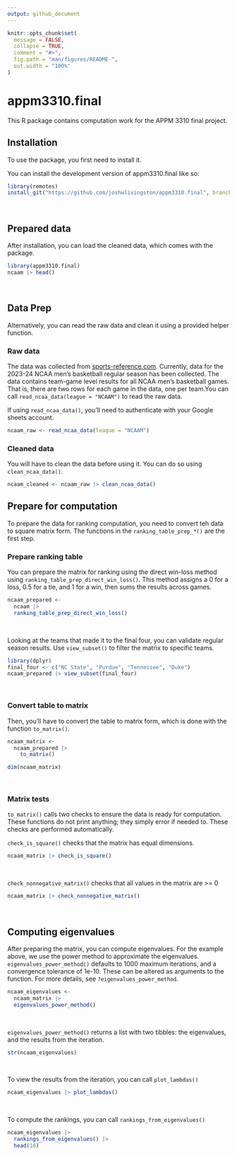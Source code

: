 ```yaml
---
output: github_document
---
```


<!-- README.md is generated from README.Rmd. Please edit that file -->

```r
knitr::opts_chunk$set(
  message = FALSE,
  collapse = TRUE,
  comment = "#>",
  fig.path = "man/figures/README-",
  out.width = "100%"
)
```

# appm3310.final

This R package contains computation work for the APPM 3310 final project.

## Installation
To use the package, you first need to install it.

You can install the development version of appm3310.final like so:

```r
library(remotes)
install_git("https://github.com/joshwlivingston/appm3310.final", branch = "final_paper")
```
<br>

## Prepared data
After installation, you can load the cleaned data, which comes with the package.
```r
library(appm3310.final)
ncaam |> head()
```
<br>

## Data Prep
Alternatively, you can read the raw data and clean it using a provided helper function.

### Raw data 
The data was collected from 
[sports-reference.com](https://stathead.com/basketball/cbb/team-game-finder.cgi?request=1&comp_type=reg&game_status=1&order_by=date&match=team_game&year_max=2024&order_by_asc=1&timeframe=seasons&comp_id=NCAAM&year_min=2024). Currently, data for 
the 2023-24 NCAA men's basketball regular season has been collected. The data contains 
team-game level results for all NCAA men's basketball games. That is, there are two rows 
for each game in the data, one per team.You can call `read_ncaa_data(league = "NCAAM")` 
to read the raw data. 

If using `read_ncaa_data()`, you'll need to authenticate with your Google sheets account.
```r
ncaam_raw <- read_ncaa_data(league = "NCAAM")
```

### Cleaned data
You will have to clean the data before using it. You can do so using `clean_ncaa_data()`.
```r
ncaam_cleaned <- ncaam_raw |> clean_ncaa_data()
```

## Prepare for computation
To prepare the data for ranking computation, you need to convert teh data to square 
matrix form. The functions in the `ranking_table_prep_*()` are the first step.

### Prepare ranking table
You can prepare the matrix for ranking using the direct win-loss method using 
`ranking_table_prep_direct_win_loss()`. This method assigns a 0 for a loss, 0.5 for a 
tie, and 1 for a win, then sums the results across games.
```r
ncaam_prepared <- 
  ncaam |> 
  ranking_table_prep_direct_win_loss()
```
<br>

Looking at the teams that made it to the final four, you can validate regular season 
results. Use `view_subset()` to filter the matrix to specific teams.
```r
library(dplyr)
final_four <- c("NC State", "Purdue", "Tennessee", "Duke")
ncaam_prepared |> view_subset(final_four)
```
<br>

### Convert table to matrix
Then, you'll have to convert the table to matrix form, which is done with the function 
`to_matrix()`.
```r
ncaam_matrix <- 
  ncaam_prepared |> 
    to_matrix()

dim(ncaam_matrix)
```
<br>

### Matrix tests
`to_matrix()` calls two checks to ensure the data is ready for computation. These 
functions do not print anything; they simply error if needed to. These checks are 
performed automatically.
<br>

`check_is_square()` checks that the matrix has equal dimensions. 
```r
ncaam_matrix |> check_is_square()
```
<br>

`check_nonnegative_matrix()` checks that all values in the matrix are >= 0
```r
ncaam_matrix |> check_nonnegative_matrix()
```
<br>

## Computing eigenvalues
After preparing the matrix, you can compute eigenvalues. For the example above, we use 
the power method to approximate the eigenvalues. `eigenvalues_power_method()` defaults to 
1000 maximum iterations, and a convergence tolerance of 1e-10. These can be altered as 
arguments to the function. For more details, see `?eigenvalues_power_method`.
```r
ncaam_eigenvalues <- 
  ncaam_matrix |> 
  eigenvalues_power_method()
```
<br>

`eigenvalues_power_method()` returns a list with two tibbles: the eigenvalues, and the 
results from the iteration.
```r
str(ncaam_eigenvalues)
```
<br>

To view the results from the iteration, you can call `plot_lambdas()`
```r
ncaam_eigenvalues |> plot_lambdas()
```
<br>

To compute the rankings, you can call `rankings_from_eigenvalues()`
```r
ncaam_eigenvalues |> 
  rankings_from_eigenvalues() |> 
  head(10)
```
<br><br>
